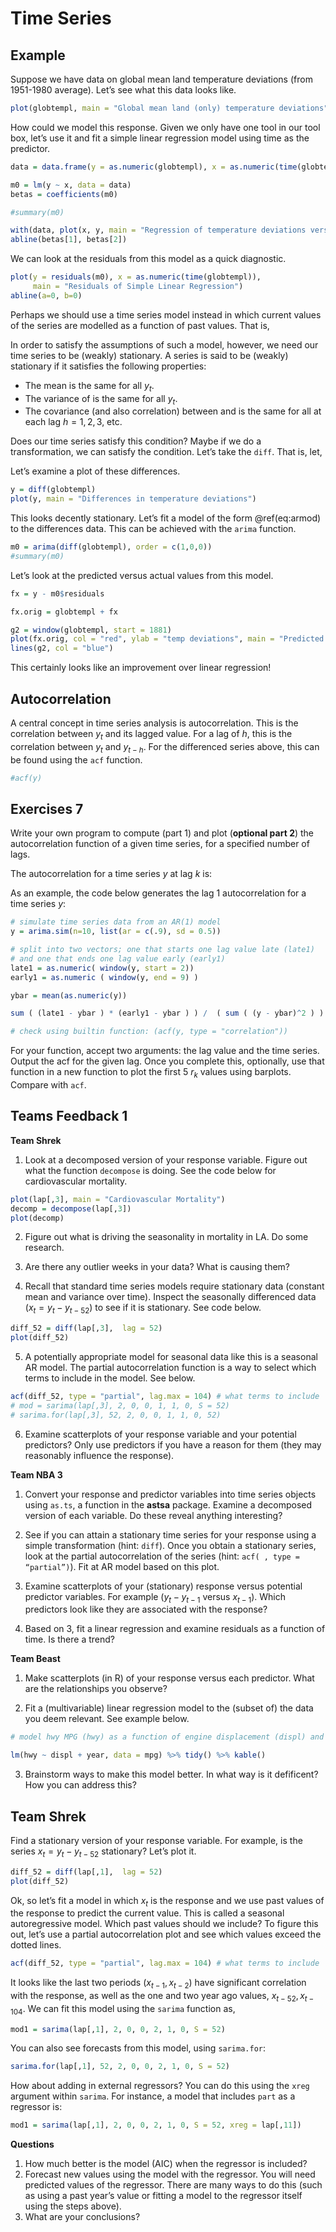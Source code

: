 # Time Series {#ts}

## Example

Suppose we have data on global mean land temperature deviations (from 1951-1980 average). Let's see what this data looks like. 

```r
plot(globtempl, main = "Global mean land (only) temperature deviations")
```

How could we model this response. Given we only have one tool in our tool box, let's use it and fit a simple linear regression model using time as the predictor.


```r
data = data.frame(y = as.numeric(globtempl), x = as.numeric(time(globtempl)))

m0 = lm(y ~ x, data = data)
betas = coefficients(m0)

#summary(m0)

with(data, plot(x, y, main = "Regression of temperature deviations versus time"))
abline(betas[1], betas[2])
```

We can look at the residuals from this model as a quick diagnostic.

```r
plot(y = residuals(m0), x = as.numeric(time(globtempl)),
     main = "Residuals of Simple Linear Regression")
abline(a=0, b=0)
```

Perhaps we should use a time series model instead in which current values of the series are modelled as a function of past values. That is,

\begin{equation}
y_t = \delta + \phi y_{t-1} + \epsilon_t.
(\#eq:armod)
\end{equation}

In order to satisfy the assumptions of such a model, however, we need our time series to be (weakly) stationary. A series  is said to be (weakly) stationary if it satisfies the following properties:

- The mean  is the same for all $y_t$.
- The variance of  is the same for all $y_t$.
- The covariance (and also correlation) between  and  is the same for all  at each lag  $h = 1, 2, 3$, etc.

Does our time series satisfy this condition? Maybe if we do a transformation, we can satisfy the condition. Let's take the <code>diff</code>. That is, let,

\begin{equation}
x_t = y_t -  y_{t-1}.
\end{equation}

Let's examine a plot of these differences.


```r
y = diff(globtempl)
plot(y, main = "Differences in temperature deviations")
```

This looks decently stationary. Let's fit a model of the form \@ref(eq:armod) to the differences data. This can be achieved with the <code>arima</code> function.

```r
m0 = arima(diff(globtempl), order = c(1,0,0))
#summary(m0)
```

Let's look at the predicted versus actual values from this model.

```r
fx = y - m0$residuals

fx.orig = globtempl + fx

g2 = window(globtempl, start = 1881)
plot(fx.orig, col = "red", ylab = "temp deviations", main = "Predicted (red) versus actual (blue) values")
lines(g2, col = "blue")
```

This certainly looks like an improvement over linear regression!

## Autocorrelation

A central concept in time series analysis is autocorrelation. This is the correlation between $y_t$ and its lagged value. For a lag of $h$, this is the correlation between $y_t$ and $y_{t-h}$. For the differenced series above, this can be found using the <code>acf</code> function.

```r
#acf(y)
```


## Exercises 7

Write your own program to compute (part 1) and plot (**optional part 2**) the autocorrelation function of a given time series, for a specified number of lags.

The autocorrelation for a time series $y$ at lag $k$ is:

\begin{equation}
r_k = \frac{ \sum_{t = k + 1}^{T} (y_t - \bar{y})(y_{t-k} - \bar{y}) }{\sum_{t=1}^T (y_t - \bar{y})^2 }
\end{equation}


As an example, the code below generates the lag 1 autocorrelation for a time series $y$:

```r
# simulate time series data from an AR(1) model
y = arima.sim(n=10, list(ar = c(.9), sd = 0.5))

# split into two vectors; one that starts one lag value late (late1)
# and one that ends one lag value early (early1)
late1 = as.numeric( window(y, start = 2))
early1 = as.numeric ( window(y, end = 9) )

ybar = mean(as.numeric(y))

sum ( (late1 - ybar ) * (early1 - ybar ) ) /  ( sum ( (y - ybar)^2 ) )

# check using builtin function: (acf(y, type = "correlation"))
```

For your function, accept two arguments: the lag value and the time series. Output the acf for the given lag. Once you complete this, optionally, use that function in a new function to plot the first 5 $r_k$ values using barplots. Compare with <code>acf</code>.


## Teams Feedback 1

**Team Shrek**

1. Look at a decomposed version of your response variable. Figure out what the function <code>decompose</code> is doing. See the code below for cardiovascular mortality.

```r
plot(lap[,3], main = "Cardiovascular Mortality")
decomp = decompose(lap[,3])
plot(decomp)
```

2. Figure out what is driving the seasonality in mortality in LA. Do some research.

3. Are there any outlier weeks in your data? What is causing them?

4. Recall that standard time series models require stationary data (constant mean and variance over time). Inspect the seasonally differenced data ($x_t = y_t - y_{t-52}$) to see if it is stationary. See code below.

```r
diff_52 = diff(lap[,3],  lag = 52)
plot(diff_52)
```


5. A potentially appropriate model for seasonal data like this is a seasonal AR model. The partial autocorrelation function is a way to select which terms to include in the model. See below.

```r
acf(diff_52, type = "partial", lag.max = 104) # what terms to include
# mod = sarima(lap[,3], 2, 0, 0, 1, 1, 0, S = 52)
# sarima.for(lap[,3], 52, 2, 0, 0, 1, 1, 0, 52)
```

6. Examine scatterplots of your response variable and your potential predictors? Only use predictors if you have a reason for them (they may reasonably influence the response).

**Team NBA 3**

1. Convert your response and predictor variables into time series objects using <code>as.ts</code>, a function in the **astsa** package. Examine a decomposed version of each variable. Do these reveal anything interesting?

2. See if you can attain a stationary time series for your response using a simple transformation (hint: <code>diff</code>). Once you obtain a stationary series, look at the partial autocorrelation of the series (hint: <code>acf( , type = "partial")</code>). Fit at AR model based on this plot.

3. Examine scatterplots of your (stationary) response versus potential predictor variables. For example ($y_t - y_{t-1}$ versus $x_{t-1}$). Which predictors look like they are associated with the response?

4. Based on 3, fit a linear regression and examine residuals as a function of time. Is there a trend?

**Team Beast**

1. Make scatterplots (in R) of your response versus each predictor. What are the relationships you observe?

2. Fit a (multivariable) linear regression model to the (subset of) the data you deem relevant. See example below.

```r

# model hwy MPG (hwy) as a function of engine displacement (displ) and year of mfg (year)

lm(hwy ~ displ + year, data = mpg) %>% tidy() %>% kable()

```

3. Brainstorm ways to make this model better. In what way is it defificent? How you can address this?


## Team Shrek

Find a stationary version of your response variable. For example,  is the series $x_t = y_t - y_{t-52}$ stationary? Let's plot it.

```r
diff_52 = diff(lap[,1],  lag = 52)
plot(diff_52)
```

Ok, so let's fit a model in which $x_t$ is the response and we use past values of the response to predict the current value. This is called a seasonal autoregressive model. Which past values should we include? To figure this out, let's use a partial autocorrelation plot and see which values exceed the dotted lines.

```r
acf(diff_52, type = "partial", lag.max = 104) # what terms to include
```

It looks like the last two periods ($x_{t-1}, x_{t-2}$) have significant correlation with the response, as well as the one and two year ago values, $x_{t-52}, x_{t-104}$. We can fit this model using the <code>sarima</code> function as,

```r
mod1 = sarima(lap[,1], 2, 0, 0, 2, 1, 0, S = 52)
```

You can also see forecasts from this model, using <code>sarima.for</code>:

```r
sarima.for(lap[,1], 52, 2, 0, 0, 2, 1, 0, S = 52)
```

How about adding in external regressors? You can do this using the <code>xreg</code> argument within <code>sarima</code>. For instance, a model that includes <code>part</code> as a regressor is:

```r
mod1 = sarima(lap[,1], 2, 0, 0, 2, 1, 0, S = 52, xreg = lap[,11])
```

**Questions**

1. How much better is the model (AIC) when the regressor is included?
2. Forecast new values using the model with the regressor. You will need predicted values of the regressor. There are many ways to do this (such as using a past year's value or fitting a model to the regressor itself using the steps above).
3. What are your conclusions?





